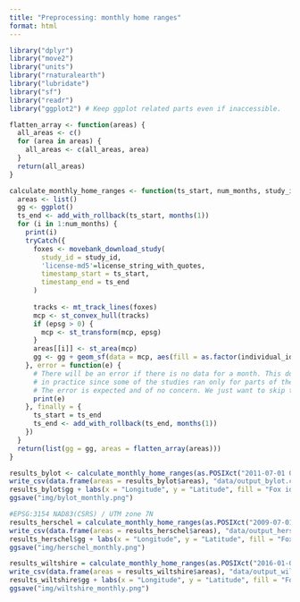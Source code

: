 ```yaml
---
title: "Preprocessing: monthly home ranges"
format: html
---
```


```r
library("dplyr")
library("move2")
library("units")
library("rnaturalearth")
library("lubridate")
library("sf")
library("readr")
library("ggplot2") # Keep ggplot related parts even if inaccessible.

flatten_array <- function(areas) {
  all_areas <- c()
  for (area in areas) {
    all_areas <- c(all_areas, area)
  }
  return(all_areas)
}

calculate_monthly_home_ranges <- function(ts_start, num_months, study_id, license_string_with_quotes, epsg) {
  areas <- list()
  gg <- ggplot()
  ts_end <- add_with_rollback(ts_start, months(1))
  for (i in 1:num_months) {
    print(i)
    tryCatch({
      foxes <- movebank_download_study(
        study_id = study_id,
        'license-md5'=license_string_with_quotes,
        timestamp_start = ts_start,
        timestamp_end = ts_end
      ) 
      
      tracks <- mt_track_lines(foxes)
      mcp <- st_convex_hull(tracks)
      if (epsg > 0) {
        mcp <- st_transform(mcp, epsg) 
      }
      areas[[i]] <- st_area(mcp)
      gg <- gg + geom_sf(data = mcp, aes(fill = as.factor(individual_id)), alpha = 0.4)
    }, error = function(e) {
      # There will be an error if there is no data for a month. This does happen
      # in practice since some of the studies ran only for parts of the year.
      # The error is expected and of no concern. We just want to skip the month.
      print(e)
    }, finally = {
      ts_start = ts_end
      ts_end <- add_with_rollback(ts_end, months(1))
    })
  }
  return(list(gg = gg, areas = flatten_array(areas)))
}
```

```r
results_bylot <- calculate_monthly_home_ranges(as.POSIXct("2011-07-01 00:00:00"), 44, 1371322147, '9559cb1b1cca51e9f3fd69812e5e22dc', 0)
write_csv(data.frame(areas = results_bylot$areas), "data/output_bylot.csv")
results_bylot$gg + labs(x = "Longitude", y = "Latitude", fill = "Fox id")
ggsave("img/bylot_monthly.png")
```

```r
#EPSG:3154 NAD83(CSRS) / UTM zone 7N
results_herschel = calculate_monthly_home_ranges(as.POSIXct("2009-07-01 00:00:00"), 9, 1371529289, '436e8205d0c2973115e2024b146a6ad5', 3154)
write_csv(data.frame(areas = results_herschel$areas), "data/output_herschel.csv")
results_herschel$gg + labs(x = "Longitude", y = "Latitude", fill = "Fox id")
ggsave("img/herschel_monthly.png")
```

```r
results_wiltshire = calculate_monthly_home_ranges(as.POSIXct("2016-01-01 00:00:00"), 43, 3179890710, 'ffa36f79defe10eac9fe70f6502a17e0', 0)
write_csv(data.frame(areas = results_wiltshire$areas), "data/output_wiltshire.csv")
results_wiltshire$gg + labs(x = "Longitude", y = "Latitude", fill = "Fox id")
ggsave("img/wiltshire_monthly.png")
```
